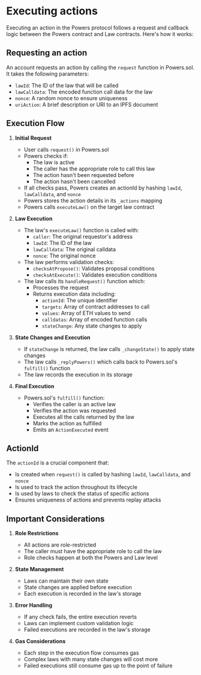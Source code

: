# Executing actions

Executing an action in the Powers protocol follows a request and callback logic between the Powers contract and Law contracts. Here's how it works:

## Requesting an action

An account requests an action by calling the `request` function in Powers.sol. It takes the following parameters:

* `lawId`: The ID of the law that will be called
* `lawCalldata`: The encoded function call data for the law
* `nonce`: A random nonce to ensure uniqueness
* `uriAction`: A brief description or URI to an IPFS document

## Execution Flow

1. **Initial Request**
   - User calls `request()` in Powers.sol
   - Powers checks if:
     - The law is active
     - The caller has the appropriate role to call this law
     - The action hasn't been requested before
     - The action hasn't been cancelled
   - If all checks pass, Powers creates an actionId by hashing `lawId`, `lawCalldata`, and `nonce`
   - Powers stores the action details in its `_actions` mapping
   - Powers calls `executeLaw()` on the target law contract

2. **Law Execution**
   - The law's `executeLaw()` function is called with:
     - `caller`: The original requestor's address
     - `lawId`: The ID of the law
     - `lawCalldata`: The original calldata
     - `nonce`: The original nonce
   - The law performs validation checks:
     - `checksAtPropose()`: Validates proposal conditions
     - `checksAtExecute()`: Validates execution conditions
   - The law calls its `handleRequest()` function which:
     - Processes the request
     - Returns execution data including:
       - `actionId`: The unique identifier
       - `targets`: Array of contract addresses to call
       - `values`: Array of ETH values to send
       - `calldatas`: Array of encoded function calls
       - `stateChange`: Any state changes to apply

3. **State Changes and Execution**
   - If `stateChange` is returned, the law calls `_changeState()` to apply state changes
   - The law calls `_replyPowers()` which calls back to Powers.sol's `fulfill()` function
   - The law records the execution in its storage

4. **Final Execution**
   - Powers.sol's `fulfill()` function:
     - Verifies the caller is an active law
     - Verifies the action was requested
     - Executes all the calls returned by the law
     - Marks the action as fulfilled
     - Emits an `ActionExecuted` event

## ActionId

The `actionId` is a crucial component that:
- Is created when `request()` is called by hashing `lawId`, `lawCalldata`, and `nonce`
- Is used to track the action throughout its lifecycle
- Is used by laws to check the status of specific actions
- Ensures uniqueness of actions and prevents replay attacks

## Important Considerations

1. **Role Restrictions**
   - All actions are role-restricted
   - The caller must have the appropriate role to call the law
   - Role checks happen at both the Powers and Law level

2. **State Management**
   - Laws can maintain their own state
   - State changes are applied before execution
   - Each execution is recorded in the law's storage

3. **Error Handling**
   - If any check fails, the entire execution reverts
   - Laws can implement custom validation logic
   - Failed executions are recorded in the law's storage

4. **Gas Considerations**
   - Each step in the execution flow consumes gas
   - Complex laws with many state changes will cost more
   - Failed executions still consume gas up to the point of failure

